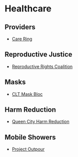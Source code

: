# Healthcare

## Providers
- [Care Ring](https://careringnc.org/)

## Reproductive Justice
- [Reproductive Rights Coalition](https://www.reprorightscoalition.org/)

## Masks
- [CLT Mask Bloc](https://twitter.com/CLT_Mask_Bloc)

## Harm Reduction
- [Queen City Harm Reduction](https://www.qcne.org/)

## Mobile Showers
- [Project Outpour](https://projectoutpour.org/)